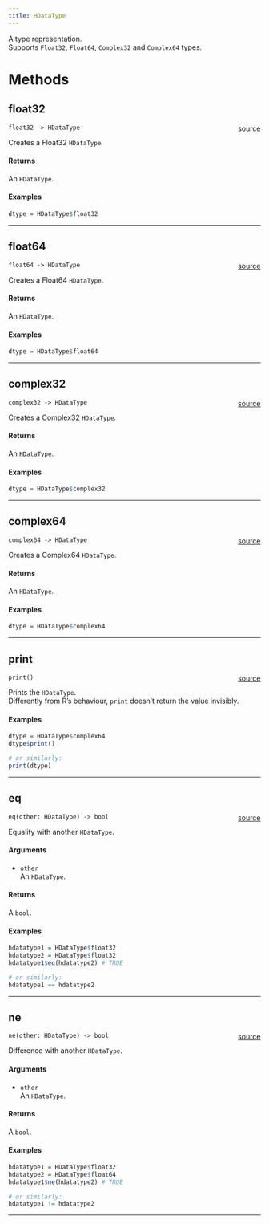 ```yaml
---
title: HDataType
---
```


A type representation. \
Supports `Float32`, `Float64`, `Complex32` and `Complex64` types. \

# Methods

## float32

`float32 -> HDataType` <span style="float: right;"> [source](https://www.github.com/daniellga/harmonium/blob/master/r-harmonium/src/rust/src/./hdatatype.rs#L39) </span> \

Creates a Float32 `HDataType`. \

#### Returns

An `HDataType`.

#### Examples

```r
dtype = HDataType$float32
```

_________

## float64

`float64 -> HDataType` <span style="float: right;"> [source](https://www.github.com/daniellga/harmonium/blob/master/r-harmonium/src/rust/src/./hdatatype.rs#L62) </span> \

Creates a Float64 `HDataType`. \

#### Returns

An `HDataType`.

#### Examples

```r
dtype = HDataType$float64
```

_________

## complex32

`complex32 -> HDataType` <span style="float: right;"> [source](https://www.github.com/daniellga/harmonium/blob/master/r-harmonium/src/rust/src/./hdatatype.rs#L85) </span> \

Creates a Complex32 `HDataType`. \

#### Returns

An `HDataType`.

#### Examples

```r
dtype = HDataType$complex32
```

_________

## complex64

`complex64 -> HDataType` <span style="float: right;"> [source](https://www.github.com/daniellga/harmonium/blob/master/r-harmonium/src/rust/src/./hdatatype.rs#L108) </span> \

Creates a Complex64 `HDataType`. \

#### Returns

An `HDataType`.

#### Examples

```r
dtype = HDataType$complex64
```

_________

## print

`print()` <span style="float: right;"> [source](https://www.github.com/daniellga/harmonium/blob/master/r-harmonium/src/rust/src/./hdatatype.rs#L132) </span> \

Prints the `HDataType`. \
Differently from R's behaviour, `print` doesn't return the value invisibly. \

#### Examples

```r
dtype = HDataType$complex64
dtype$print()

# or similarly:
print(dtype)
```

_________

## eq

`eq(other: HDataType) -> bool` <span style="float: right;"> [source](https://www.github.com/daniellga/harmonium/blob/master/r-harmonium/src/rust/src/./hdatatype.rs#L165) </span> \

Equality with another `HDataType`.

#### Arguments

* `other` \
An `HDataType`. \

#### Returns

A `bool`.

#### Examples

```r
hdatatype1 = HDataType$float32
hdatatype2 = HDataType$float32
hdatatype1$eq(hdatatype2) # TRUE

# or similarly:
hdatatype1 == hdatatype2
```

_________

## ne

`ne(other: HDataType) -> bool` <span style="float: right;"> [source](https://www.github.com/daniellga/harmonium/blob/master/r-harmonium/src/rust/src/./hdatatype.rs#L198) </span> \

Difference with another `HDataType`.

#### Arguments

* `other` \
An `HDataType`. \

#### Returns

A `bool`.

#### Examples

```r
hdatatype1 = HDataType$float32
hdatatype2 = HDataType$float64
hdatatype1$ne(hdatatype2) # TRUE

# or similarly:
hdatatype1 != hdatatype2
```

_________
